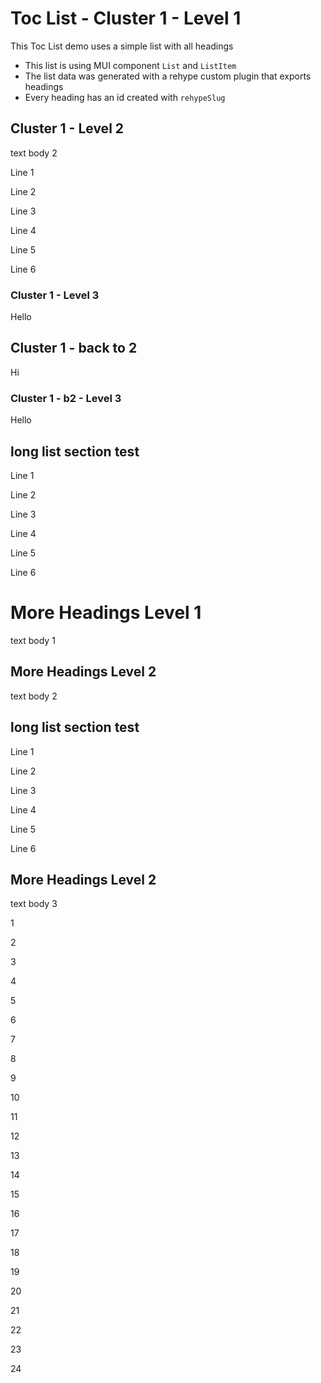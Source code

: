 # Toc List - Cluster 1 - Level 1
This Toc List demo uses a simple list with all headings
* This list is using MUI component `List` and `ListItem`
* The list data was generated with a rehype custom plugin that exports headings
* Every heading has an id created with `rehypeSlug`
## Cluster 1 - Level 2
text body 2

Line 1

Line 2

Line 3

Line 4

Line 5

Line 6

### Cluster 1 - Level 3
Hello

## Cluster 1 - back to 2
Hi

### Cluster 1 - b2 - Level 3
Hello

## long list section test

Line 1

Line 2

Line 3

Line 4

Line 5

Line 6

# More Headings Level 1
text body 1
## More Headings Level 2
text body 2
## long list section test

Line 1

Line 2

Line 3

Line 4

Line 5

Line 6

## More Headings Level 2
text body 3

1

2

3

4

5

6

7

8

9

10

11

12

13

14

15

16

17

18

19

20

21

22

23

24
